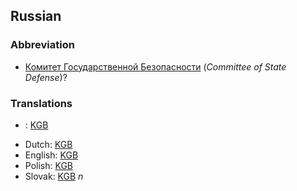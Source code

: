 ==Russian==
===Abbreviation===
*[[Комитет Государственной Безопасности]] (''Committee of State Defense'')?

===Translations===
*{{cz}}: [[KGB]]
*Dutch: [[KGB]]
*English: [[KGB]]
*Polish: [[KGB]]
*Slovak: [[KGB]] ''n''